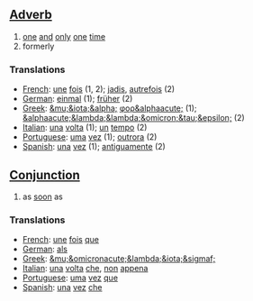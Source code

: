 ==[[Adverb]]==

#[[one]] [[and]] [[only]] [[one]] [[time]]
#formerly

===Translations===
*[[French]]: [[une]] [[fois]] (1, 2); [[jadis]], [[autrefois]] (2)
*[[German]]: [[einmal]] (1); [[früher]] (2)
*[[Greek]]: [[&mu;&iota;&alpha;]] [[φορ&alphaacute;]] (1); [[&alphaacute;&lambda;&lambda;&omicron;&tau;&epsilon;]] (2)
*[[Italian]]: [[una]] [[volta]] (1); [[un]] [[tempo]] (2)
*[[Portuguese]]: [[uma]] [[vez]] (1); [[outrora]] (2)
*[[Spanish]]: [[una]] [[vez]] (1); [[antiguamente]] (2)

==[[Conjunction]]==

#as [[soon]] as

===Translations===

*[[French]]: [[une]] [[fois]] [[que]]
*[[German]]: [[als]]
*[[Greek]]: [[&mu;&omicronacute;&lambda;&iota;&sigmaf;]]
*[[Italian]]: [[una]] [[volta]] [[che]], [[non]] [[appena]]
*[[Portuguese]]: [[uma]] [[vez]] [[que]]
*[[Spanish]]: [[una]] [[vez]] [[che]]
